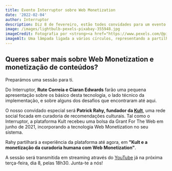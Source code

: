 ```yaml
---
title: Evento Interruptor sobre Web Monetization
date: '2022-02-04'
author: Interruptor
description: Diz 8 de fevereiro, estão todes convidades para um evento Interruptor dedicado à tecnologia Web Monetization
image: /images/lightbulb-pexels-pixabay-355948.jpg
imageCredit: Fotografia por <strong><a href="https://www.pexels.com/@pixabay?utm_content=attributionCopyText&amp;utm_medium=referral&amp;utm_source=pexels">Pixabay</a></strong>, via <strong><a href="https://www.pexels.com/photo/clear-light-bulb-355948/?utm_content=attributionCopyText&amp;utm_medium=referral&amp;utm_source=pexels">Pexels</a></strong>
imageAlt: Uma lâmpada ligada a vários círculos, representando a partilha de ideias
---
```


## Queres saber mais sobre Web Monetization e monetização de conteúdos?

Preparámos uma sessão para ti.

Do Interruptor, **Rute Correia e Ciaran Edwards** farão uma pequena apresentação sobre os básico desta tecnologia, o lado técnico da implementação, e sobre alguns dos desafios que encontraram até aqui.

O nosso convidado especial será **Patrick Rahy, fundador da [Kult](https://kult.pt/)**, uma rede social focada em curadoria de recomendações culturais. Tal como o Interruptor, a plataforma Kult recebeu uma bolsa da Grant For The Web em junho de 2021, incorporando a tecnologia Web Monetization no seu sistema.

Rahy partilhará a experiência da plataforma até agora, em **"Kult e a monetização da curadoria humana com Web Monetization"**.

A sessão será transmitida em streaming através do [YouTube](https://www.youtube.com/channel/UC7CE-znQHi8g099n2arVj6A) já na próxima terça-feira, dia 8, pelas 18h30. Junta-te a nós!
